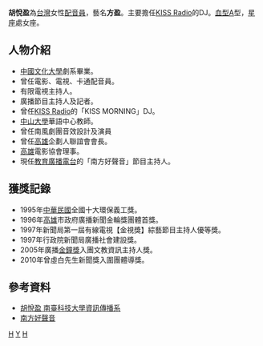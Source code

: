 
{{藝人
| 姓名     = 方盈
| 類型     = 節目主持
| 圖片     = 
| 圖片尺寸 = 
| 圖片簡介 = 
| 原名     = 胡悅盈
| 外文名   = 
| 外文     = 
| 羅馬拼音 = 
| 英文名   = 
| 暱稱  =  
| 國籍     = {{ROC}}  [[高雄市|高雄市]]
| 民族     = 
| 籍貫     = 
| 出生日期 = 
| 出生地點 =
| 生肖     = 
| 星座     = 
| 職業     = [[節目主持人|節目主持人]]、[[配音員|配音員]]、DJ
| 語言     = [[華語|華語]]
| 教育程度 = 
| 配偶     = 
| 音樂類型 =  
| 出道日期 =
| 網站     =
| 書籍     = 
}}
'''胡悅盈'''為[[台灣|台灣]]女性[[配音員|配音員]]，藝名'''方盈'''。主要擔任[[KISS_Radio|KISS Radio]]的DJ。[[血型|血型]]A型，[[星座|星座]]處女座。

== 人物介紹 ==
*[[中國文化大學|中國文化大學]]劇系畢業。
*曾任電影、電視、卡通配音員。
*有限電視主持人。
*廣播節目主持人及記者。
*曾任[[KISS_Radio|KISS Radio]]的「KISS MORNING」DJ。
*[[中山大學|中山大學]]華語中心教師。
*曾任南風劇團音效設計及演員
*曾任[[高雄|高雄]]企劃人聯誼會會長。
*[[高雄|高雄]]電影協會理事。
*現任[[教育廣播電台|教育廣播電台]]的「南方好聲音」節目主持人。

== 獲獎記錄 ==
*1995年[[中華民國|中華民國]]全國十大環保義工獎。
*1996年[[高雄|高雄]]市政府廣播新聞金輪獎團體首獎。
*1997年新聞局第一屆有線電視【金視獎】綜藝節目主持人優等獎。
*1997年行政院新聞局廣播社會建設獎。
*2005年廣播[[金鐘獎|金鐘獎]]入團文教資訊主持人獎。
*2010年曾虛白先生新聞獎入圍團體導獎。

== 參考資料 ==
*[http://ic.stust.edu.tw/tc/node/hu918 胡悅盈 南臺科技大學資訊傳播系]
*[https://www.ner.gov.tw/program/5a83f4eac5fd8a01e2df015a/ 南方好聲音]
{{配音员小作品}}
[[Category:台灣女性配音員|H]]
[[Category:胡姓|Y]]
[[Category:中國文化大學校友|H]]